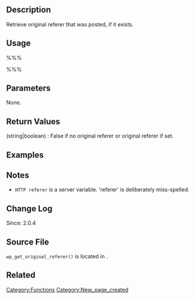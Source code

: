 == Description ==
Retrieve original referer that was posted, if it exists. 

== Usage ==
%%%<?php wp_get_original_referer() ?>%%%

== Parameters ==
None.

== Return Values ==
; (string&#124;boolean) : False if no original referer or original referer if set.

== Examples ==
<!-- Need creative examples. Feel free to link to external examples. -->

== Notes ==
* <tt>HTTP referer</tt> is a server variable. 'referer' is deliberately miss-spelled.

== Change Log ==
Since: 2.0.4

== Source File ==
<tt>wp_get_original_referer()</tt> is located in {{Trac|wp-includes/functions.php}}.

== Related ==
<!--
    To Do:
    Need to find related functions.
    Need to create groups of functions and create templates to add them to a page quickly.
    Some functions may be related to many groups of functions.
-->

{{Tag Footer}}

[[Category:Functions]]
[[Category:New_page_created]]